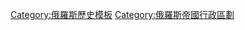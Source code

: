{{Navbox
|name = Western Krai
|title = {{flagicon|Russian Empire}} [[俄羅斯帝國]]{{tsl|en|Western Krai|西部邊疆區|西部邊疆區}}轄省
|state    = {{{state|autocollapse}}}
|listclass = hlist
|image = 
|titlestyle = {{{titlestyle|}}}
|group1 = [[西北邊疆區]]
|list1 =
* [[明斯克省]]
* [[莫吉廖夫省]]
* [[維捷布斯克省]]
  {{Navbox |child
  |group1 = [[維爾納總督區]]
  |list1 = 
* [[維爾納省]]
* [[科夫諾省]]
* [[格羅德諾省]]
}}
|group2 = [[西南邊疆區]]<br>(基輔總督區)
|list2 =
* [[沃利尼亞省]]
* [[波多利亞省]]
* [[基輔省]]
* [[海烏姆省]] <small>(自1912年起)</small>
}}<noinclude>
{{collapsible option}}
[[Category:俄羅斯歷史模板]]
[[Category:俄羅斯帝國行政區劃]]
</noinclude>